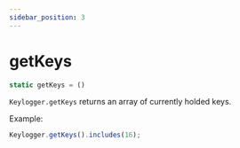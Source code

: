 ```yaml
---
sidebar_position: 3
---
```

# getKeys

```js
static getKeys = ()
```

`Keylogger.getKeys` returns an array of currently holded keys.

Example:
```js
Keylogger.getKeys().includes(16);
```